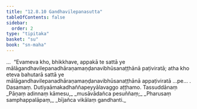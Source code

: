 ```yaml
---
title: "12.8.10 Gandhavilepanasutta"
tableOfContents: false
sidebar:
  order: 2
type: "tipitaka"
basket: "su"
book: "sn-maha"
---
```



<DynamicBreadcrumb />

<Division number="1150" book="sn-maha" bookNo="14" page="408">

<Paragraph number="2477" book="sn-maha">
…  “Evameva kho, bhikkhave, appakā te sattā ye mālāgandhavilepanadhāraṇamaṇḍanavibhūsanaṭṭhānā paṭiviratā; atha kho eteva bahutarā sattā ye mālāgandhavilepanadhāraṇamaṇḍanavibhūsanaṭṭhānā appaṭiviratā …pe… .

</Paragraph>
</Division>

<Paragraph number="2478" type="center" book="sn-maha">
Dasamaṃ.



</Paragraph>

<Paragraph number="2479" type="center" book="sn-maha">
Dutiyaāmakadhaññapeyyālavaggo aṭṭhamo.



</Paragraph>

<Paragraph number="2480" type="center" book="sn-maha">
Tassuddānaṃ


</Paragraph>

<Paragraph number="2481" type="verses" book="sn-maha">
_Pāṇaṃ adinnaṃ kāmesu,_  
_musāvādañca pesuññaṃ;_  
_Pharusaṃ samphappalāpaṃ,_  
_bījañca vikālaṃ gandhanti._
</Paragraph>